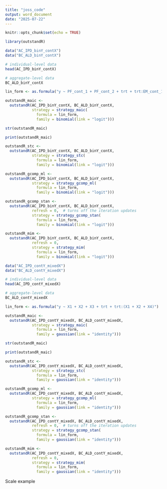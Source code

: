 ```yaml
---
title: "joss_code"
output: word_document
date: "2025-07-22"
---
```


```r
knitr::opts_chunk$set(echo = TRUE)
```

```r
library(outstandR)

data("AC_IPD_binY_contX")
data("BC_ALD_binY_contX")

# individual-level data
head(AC_IPD_binY_contX)

# aggregate-level data
BC_ALD_binY_contX

lin_form <- as.formula("y ~ PF_cont_1 + PF_cont_2 + trt + trt:EM_cont_1 + trt:EM_cont_2")

outstandR_maic <-
  outstandR(AC_IPD_binY_contX, BC_ALD_binY_contX,
            strategy = strategy_maic(
              formula = lin_form,
              family = binomial(link = "logit")))

str(outstandR_maic)

print(outstandR_maic)

outstandR_stc <-
  outstandR(AC_IPD_binY_contX, BC_ALD_binY_contX,
            strategy = strategy_stc(
              formula = lin_form,
              family = binomial(link = "logit")))

outstandR_gcomp_ml <-
  outstandR(AC_IPD_binY_contX, BC_ALD_binY_contX,
            strategy = strategy_gcomp_ml(
              formula = lin_form,
              family = binomial(link = "logit")))

outstandR_gcomp_stan <-
  outstandR(AC_IPD_binY_contX, BC_ALD_binY_contX,
            refresh = 0,  # turns off the iteration updates
            strategy = strategy_gcomp_stan(
              formula = lin_form,
              family = binomial(link = "logit")))

outstandR_mim <-
  outstandR(AC_IPD_binY_contX, BC_ALD_binY_contX,
            refresh = 0,
            strategy = strategy_mim(
              formula = lin_form,
              family = binomial(link = "logit")))
```

```r
data("AC_IPD_contY_mixedX")
data("BC_ALD_contY_mixedX")

# individual-level data
head(AC_IPD_contY_mixedX)

# aggregate-level data
BC_ALD_contY_mixedX

lin_form <- as.formula("y ~ X1 + X2 + X3 + trt + trt:(X1 + X2 + X4)")

outstandR_maic <-
  outstandR(AC_IPD_contY_mixedX, BC_ALD_contY_mixedX,
            strategy = strategy_maic(
              formula = lin_form,
              family = gaussian(link = "identity")))

str(outstandR_maic)

print(outstandR_maic)

outstandR_stc <-
  outstandR(AC_IPD_contY_mixedX, BC_ALD_contY_mixedX,
            strategy = strategy_stc(
              formula = lin_form,
              family = gaussian(link = "identity")))

outstandR_gcomp_ml <-
  outstandR(AC_IPD_contY_mixedX, BC_ALD_contY_mixedX,
            strategy = strategy_gcomp_ml(
              formula = lin_form,
              family = gaussian(link = "identity")))

outstandR_gcomp_stan <-
  outstandR(AC_IPD_contY_mixedX, BC_ALD_contY_mixedX,
            refresh = 0,  # turns off the iteration updates
            strategy = strategy_gcomp_stan(
              formula = lin_form,
              family = gaussian(link = "identity")))

outstandR_mim <-
  outstandR(AC_IPD_contY_mixedX, BC_ALD_contY_mixedX,
            refresh = 0,
            strategy = strategy_mim(
              formula = lin_form,
              family = gaussian(link = "identity")))
```

Scale example

```r


```


